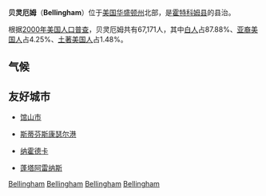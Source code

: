 {{Infobox Settlement
| name = 贝灵厄姆<br/>Bellingham
| image_skyline = DowntownBellinghamFromSehomeHill.jpg
| imagesize = 250px
| image_caption = 
| image_flag = 
| image_shield = 
| pushpin_map = USA Washington
| pushpin_label_position = bottom
| subdivision_type = 国家
| subdivision_name = {{USA}}
| subdivision_type1 = [[美国行政区划|州]]
| subdivision_name1 = [[华盛顿州|华盛顿州]]
| subdivision_type2 = [[华盛顿州各县列表|县]]
| subdivision_name2 =  [[霍特科姆县_(华盛顿州)|霍特科姆县]]
| elevation_m = 1
| elevation_ft = 
| area_total_km2 = 82.2
| population_as_of = 2000年
| population_total = 67171
| population_density_km2 = auto
| timezone = [[PST|PST]]
| utc_offset = -8
| timezone_DST = [[PDT|PDT]]
| utc_offset_DST = -7
| latd = 48
| latm = 45
| lats = 1
| latNS = N
| longd = 122
| longm = 28
| longs = 30
| longEW = W
| website =  
}}
'''贝灵厄姆'''（'''Bellingham'''）位于[[美国|美国]][[华盛顿州|华盛顿州]]北部，是[[霍特科姆县_(华盛顿州)|霍特科姆县]]的县治。

根据[[2000年美国人口普查|2000年美国人口普查]]，贝灵厄姆共有67,171人，其中[[白人|白人]]占87.88%、[[亚裔美国人|亚裔美国人]]占4.25%、[[土著美国人|土著美国人]]占1.48%。

==气候==
{{Weather box
|location = 贝灵厄姆（1991–2020正常值，1949年至今极端数据）
|single line = Y
|Jan record high F = 65
|Feb record high F = 72
|Mar record high F = 76
|Apr record high F = 83
|May record high F = 90
|Jun record high F = 99
|Jul record high F = 96
|Aug record high F = 100
|Sep record high F = 89
|Oct record high F = 78
|Nov record high F = 73
|Dec record high F = 67
|year record high F= 100
|Jan high F = 46.3
|Feb high F = 48.9
|Mar high F = 52.8
|Apr high F = 57.7
|May high F = 63.9
|Jun high F = 67.8
|Jul high F = 72.7
|Aug high F = 73.1
|Sep high F = 68.1
|Oct high F = 58.9
|Nov high F = 51.0
|Dec high F = 45.5
|year high F= 58.9
| Jan mean F  =40.2
| Feb mean F  =41.7
| Mar mean F  =45.1
| Apr mean F  =49.6
| May mean F  =55.5
| Jun mean F  =59.8
| Jul mean F  =63.9
| Aug mean F  =63.9
| Sep mean F  =58.9
| Oct mean F  =51.1
| Nov mean F  =44.5
| Dec mean F  =39.8
| year mean F =51.2
|Jan low F = 34.0
|Feb low F = 34.5
|Mar low F = 37.5
|Apr low F = 41.6
|May low F = 47.0
|Jun low F = 51.8
|Jul low F = 55.0
|Aug low F = 54.7
|Sep low F = 49.6
|Oct low F = 43.2
|Nov low F = 37.9
|Dec low F = 34.1
|year low F= 43.4
|Jan record low F = −2
|Feb record low F = −2
|Mar record low F = 10
|Apr record low F = 24
|May record low F = 25
|Jun record low F = 37
|Jul record low F = 40
|Aug record low F = 38
|Sep record low F = 28
|Oct record low F = 20
|Nov record low F = 3
|Dec record low F = −1
|year record low F= −2
| Jan avg record high F = 57.3
| Feb avg record high F = 58.3
| Mar avg record high F = 64.0
| Apr avg record high F = 70.9
| May avg record high F = 77.2
| Jun avg record high F = 80.8
| Jul avg record high F = 84.8
| Aug avg record high F = 84.3
| Sep avg record high F = 79.2
| Oct avg record high F = 69.5
| Nov avg record high F = 61.4
| Dec avg record high F = 56.9
|year avg record high F = 87.7
| Jan avg record low F = 19.7
| Feb avg record low F = 22.9
| Mar avg record low F = 26.9
| Apr avg record low F = 32.1
| May avg record low F = 36.4
| Jun avg record low F = 43.0
| Jul avg record low F = 46.8
| Aug avg record low F = 45.9
| Sep avg record low F = 38.8
| Oct avg record low F = 30.8
| Nov avg record low F = 23.8
| Dec avg record low F = 20.6
|year avg record low F = 15.7
|precipitation colour = green
|Jan precipitation inch = 4.49
|Feb precipitation inch = 2.85
|Mar precipitation inch = 3.36
|Apr precipitation inch = 2.77
|May precipitation inch = 2.23
|Jun precipitation inch = 1.61
|Jul precipitation inch = 0.88
|Aug precipitation inch = 1.13
|Sep precipitation inch = 2.01
|Oct precipitation inch = 3.85
|Nov precipitation inch = 5.20
|Dec precipitation inch = 4.33
|year precipitation inch= 
|Jan snow inch = 3.1
|Feb snow inch = 0.8
|Mar snow inch = 0.9
|Apr snow inch = 0.0
|May snow inch = 0.0
|Jun snow inch = 0.0
|Jul snow inch = 0.0
|Aug snow inch = 0.0
|Sep snow inch = 0.0
|Oct snow inch = 0.2
|Nov snow inch = trace
|Dec snow inch = 2.4
|year snow inch= 7.4
|unit precipitation days = 0.01 in
|Jan precipitation days = 18.9
|Feb precipitation days = 15.7
|Mar precipitation days = 17.9
|Apr precipitation days = 15.5
|May precipitation days = 12.3
|Jun precipitation days = 10.6
|Jul precipitation days = 5.7
|Aug precipitation days = 6.2
|Sep precipitation days = 11.0
|Oct precipitation days = 16.3
|Nov precipitation days = 19.6
|Dec precipitation days = 19.3
|year precipitation days = 
|unit snow days = 0.1 in
|Jan snow days = 1.3
|Feb snow days = 0.4
|Mar snow days = 0.3
|Apr snow days = 0.0
|May snow days = 0.0
|Jun snow days = 0.0
|Jul snow days = 0.0
|Aug snow days = 0.0
|Sep snow days = 0.0
|Oct snow days = 0.1
|Nov snow days = 0.0
|Dec snow days = 1.6
|year snow days = 
|Jan sun = 62
|Feb sun = 84
|Mar sun = 124
|Apr sun = 180 
|May sun = 217
|Jun sun = 240
|Jul sun = 279
|Aug sun = 248
|Sep sun = 186
|Oct sun = 124
|Nov sun = 60
|Dec sun = 62
|source 1 = NOAA<ref name= NOAA >{{cite web
| url = http://w2.weather.gov/climate/xmacis.php?wfo=sew
| title = NOWData — NOAA Online Weather Data
| publisher = [[National_Oceanic_and_Atmospheric_Administration|National Oceanic and Atmospheric Administration]]
| access-date = November 9, 2016
| archive-date = 2021-07-03
| archive-url = https://web.archive.org/web/20210703081035/https://w2.weather.gov/climate/xmacis.php?wfo=sew
| dead-url = no
}}</ref><ref name= NOAAtxt >{{cite web
| url = ftp://ftp.ncdc.noaa.gov/pub/data/normals/1981-2010/products/station/USW00024217.normals.txt
| title = WA Bellingham INTL AP
| publisher = [[National_Oceanic_and_Atmospheric_Administration|National Oceanic and Atmospheric Administration]]
| access-date = September 8, 2015}}</ref>
|date=August 2010
|source 2 = Weather-US<ref name= Weather-US >{{cite web
| url = https://www.weather-us.com/en/washington-usa/bellingham-climate#daylight_sunshine
| title = Monthly weather forecast and climate for Bellingham, WA
| publisher = [[Weather_Atlas|Weather Atlas]]
| access-date = July 9, 2020
| archive-date = 2021-12-20
| archive-url = https://web.archive.org/web/20211220100125/https://www.weather-us.com/en/washington-usa/bellingham-climate#daylight_sunshine
| dead-url = no
}}</ref>
}}

==友好城市==
*{{flag|Japan}}[[馆山市|馆山市]]
*{{flag|Australia}}[[斯蒂芬斯康瑟尔港|斯蒂芬斯康瑟尔港]]
*{{flag|Russia}}[[纳霍德卡|纳霍德卡]]
*{{flag|Chile}}[[蓬塔阿雷纳斯|蓬塔阿雷纳斯]]

{{霍特科姆縣 (華盛頓州)}}
{{Washington}}

{{Authority control}}
{{Washington-stub}}

[[Category:華盛頓州縣城|Bellingham]]
[[Category:华盛顿州城市|Bellingham]]
[[Category:美國大學城|Bellingham]]
[[Category:霍特科姆縣城市_(華盛頓州)|Bellingham]]